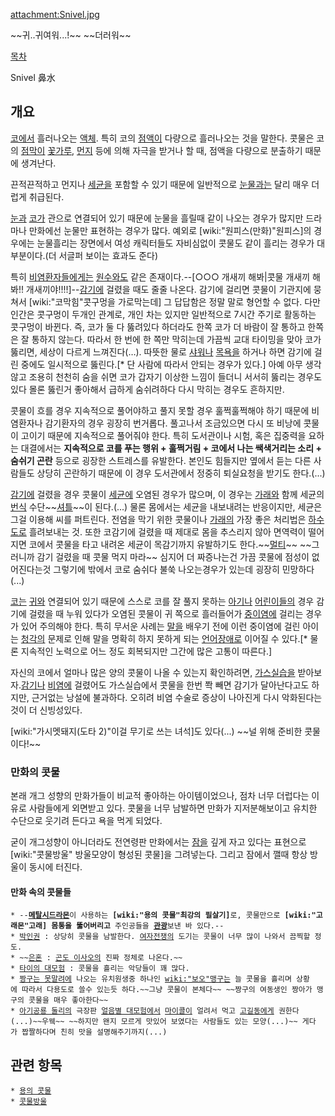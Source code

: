 attachment:Snivel.jpg

~~귀..귀여워...!~~ ~~더러워~~

[[목차]]

Snivel
鼻水

== 개요 ==
[[코]]에서 흘러나오는 [[액체]]. 특히 코의 [[점액]]이 다량으로 흘러나오는 것을 말한다. 콧물은 코의 [[점막]]이 [[꽃가루]], [[먼지]] 등에 의해 자극을 받거나 할 때, 점액을 다량으로 분출하기 때문에 생겨난다.

끈적끈적하고 먼지나 [[세균]]을 포함할 수 있기 때문에 일반적으로 [[눈물]]과는 달리 매우 더럽게 취급된다. 

[[눈]]과 [[코]]가 관으로 연결되어 있기 때문에 눈물을 흘릴때 같이 나오는 경우가 많지만 드라마나 만화에선 눈물만 표현하는 경우가 많다. 예외로 [wiki:"원피스(만화)"원피스]의 경우에는 눈물흘리는 장면에서 여성 캐릭터들도 자비심없이 콧물도 같이 흘리는 경우가 대부분이다.(더 서글퍼 보이는 효과도 준다)

특히 [[비염]]환자들에게는 [[원수]]와도 같은 존재이다.--[○○○ 개새끼 해봐|콧물 개새끼 해봐!! 개새끼야!!!!]--[[감기]]에 걸렸을 때도 줄줄 나온다. 감기에 걸리면 콧물이 기관지에 뭉쳐서 [wiki:"코막힘"콧구멍을 가로막는데] 그 답답함은 정말 말로 형언할 수 없다. 다만 인간은 콧구멍이 두개인 관계로, 개인 차는 있지만 일반적으로 7시간 주기로 활동하는 콧구멍이 바뀐다. 즉, 코가 둘 다 뚫려있다 하더라도 한쪽 코가 더 바람이 잘 통하고 한쪽은 잘 통하지 않는다. 따라서 한 번에 한 쪽만 막히는데 가끔씩 교대 타이밍을 맞아 코가 뚫리면, 세상이 다르게 느껴진다(…). 따뜻한 물로 [[샤워]]나 [[목욕]]을 하거나 하면 감기에 걸린 중에도 일시적으로 뚫린다.[* 단 사람에 따라서 안되는 경우가 있다.] 아예 아무 생각않고 조용히 천천히 숨을 쉬면 코가 갑자기 이상한 느낌이 들더니 서서히 뚫리는 경우도 있다 몰론 뚫린거 좋아해서 급하게 숨쉬려하다 다시 막히는 경우도 흔하지만.

콧물이 흐를 경우 지속적으로 풀어야하고 풀지 못할 경우 훌쩍훌쩍해야 하기 때문에 비염환자나 감기환자의 경우 굉장히 번거롭다. 풀고나서 조금있으면 다시 또 비낭에 콧물이 고이기 때문에 지속적으로 풀어줘야 한다. 특히 도서관이나 시험, 혹은 집중력을 요하는 대결에서는 '''지속적으로 코를 푸는 행위 + 훌쩍거림 + 코에서 나는 쌕색거리는 소리 + 숨쉬기 곤란''' 등으로 굉장한 스트레스를 유발한다. 본인도 힘들지만 옆에서 듣는 다른 사람들도 상당히 곤란하기 때문에 이 경우 도서관에서 정중히 퇴실요청을 받기도 한다.(...)

[[감기]]에 걸렸을 경우 콧물이 [[세균]]에 오염된 경우가 많으며, 이 경우는 [[가래]]와 함께 세균의 [[번식]] 수단~~[[셔틀]]~~이 된다.(...) 물론 몸에서는 세균을 내보내려는 반응이지만, 세균은 그걸 이용해 씨를 퍼트린다. 전염을 막기 위한 콧물이나 [[가래]]의 가장 좋은 처리법은 [[하수도]]로 흘려보내는 것. 또한 코감기에 걸렸을 때 제대로 몸을 추스리지 않아 면역력이 떨어지면 코에서 콧물을 타고 내려온 세균이 목감기까지 유발하기도 한다.~~[[멀티]]~~ ~~그러니까 감기 걸렸을 때 콧물 먹지 마라~~ 심지어 더 짜증나는건 가끔 콧물에 점성이 없어진다는것 그렇기에 밖에서 코로 숨쉬다 불쑥 나오는경우가 있는데 굉장히 민망하다(...)

[[코]]는 [[귀]]와 연결되어 있기 때문에 스스로 코를 잘 풀지 못하는 [[아기]]나 [[어린이]]들의 경우 감기에 걸렸을 때 누워 있다가 오염된 콧물이 귀 쪽으로 흘러들어가 [[중이염]]에 걸리는 경우가 있어 주의해야 한다. 특히 무서운 사례는 [[말]]을 배우기 전에 이런 중이염에 걸린 아이는 [[청각]]의 문제로 인해 말을 명확히 하지 못하게 되는 [[언어]][[장애]]로 이어질 수 있다.[* 물론 지속적인 노력으로 어느 정도 회복되지만 그간에 많은 고통이 따른다.]

자신의 코에서 얼마나 많은 양의 콧물이 나올 수 있는지 확인하려면, [[가스실습]]을 받아보자.[[감기]]나 [[비염]]에 걸렸어도 가스실습에서 콧물을 한번 쫙 빼면 감기가 달아난다고도 하지만, 근거없는 낭설에 불과하다. 오히려 비염 수술로 증상이 나아진게 다시 악화된다는 것이 더 신빙성있다.

[wiki:"가시멧돼지(도타 2)"이걸 무기로 쓰는 녀석]도 있다(...) ~~널 위해 준비한 콧물이다!~~

=== 만화의 콧물 ===
본래 개그 성향의 만화가들이 비교적 좋아하는 아이템이었으나, 점차 너무 더럽다는 이유로 사람들에게 외면받고 있다. 콧물을 너무 남발하면 만화가 지저분해보이고 유치한 수단으로 웃기려 든다고 욕을 먹게 되었다. 

굳이 개그성향이 아니더라도 전연령판 만화에서는 [[잠]]을 깊게 자고 있다는 표현으로 [wiki:"콧물방울" 방울모양이 형성된 콧물]을 그려넣는다. 그리고 잠에서 깰때 항상 방울이 동시에 터진다.  
==== 만화 속의 콧물들 ====
 * --'''[[메탈시드라몬]]'''이 사용하는 '''[wiki:"용의 콧물"최강의 필살기]'''로, 콧물만으로 '''[wiki:"고래몬"고래] 몸통을 뚫어버리고''' 주인공들을 '''[[관광]]'''보낸 바 있다.--
 * [[박인권]] : 상당히 콧물을 남발한다. [[여자전쟁]]의 도기는 콧물이 너무 많이 나와서 끔찍할 정도.
 * ~~[[은혼]] : [[곤도 이사오]]의 진짜 정체로 나온다.~~
 * [[타이의 대모험]] : 콧물을 흘리는 악당들이 꽤 많다.
 * [[짱구는 못말려]]에 나오는 유치원생중 하나인 [[wiki:"보오"맹구]]는 늘 콧물을 흘리며 상황에 따라서 다용도로 쓸수 있는듯 하다.~~그냥 콧물이 본체다~~ ~~짱구의 여동생인 짱아가 맹구의 콧물을 매우 좋아한다~~
 * [[아기공룡 둘리]]의 극장판 [[얼음별 대모험]]에서 [[마이콜]]이 얼려서 먹고 [[고길동]]에게 권한다(...)~~우웩~~ ~~하지만 왠지 모르게 맛있어 보였다는 사람들도 있는 모양(...)~~ 게다가 짭짤하다며 친히 맛을 설명해주기까지(...)

== 관련 항목 ==
 * [[용의 콧물]]
 * [[콧물방울]]
